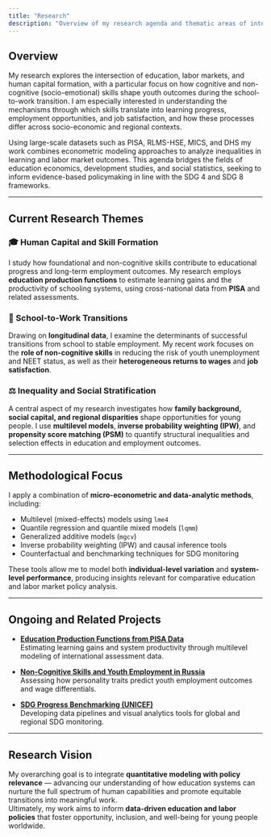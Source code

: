 ```yaml
---
title: "Research"
description: "Overview of my research agenda and thematic areas of interest."
---
```


## Overview

My research explores the intersection of education, labor markets, and human capital formation, with a particular focus on how cognitive and non-cognitive (socio-emotional) skills shape youth outcomes during the school-to-work transition. I am especially interested in understanding the mechanisms through which skills translate into learning progress, employment opportunities, and job satisfaction, and how these processes differ across socio-economic and regional contexts.

Using large-scale datasets such as PISA, RLMS-HSE, MICS, and DHS my work combines econometric modeling approaches to analyze inequalities in learning and labor market outcomes. This agenda bridges the fields of education economics, development studies, and social statistics, seeking to inform evidence-based policymaking in line with the SDG 4 and SDG 8 frameworks.

------------------------------------------------------------------------

## Current Research Themes

### 🎓 Human Capital and Skill Formation

I study how foundational and non-cognitive skills contribute to educational progress and long-term employment outcomes. My research employs **education production functions** to estimate learning gains and the productivity of schooling systems, using cross-national data from **PISA** and related assessments.

### 💼 School-to-Work Transitions

Drawing on **longitudinal data**, I examine the determinants of successful transitions from school to stable employment. My recent work focuses on the **role of non-cognitive skills** in reducing the risk of youth unemployment and NEET status, as well as their **heterogeneous returns to wages** and **job satisfaction**.

### ⚖️ Inequality and Social Stratification

A central aspect of my research investigates how **family background, social capital, and regional disparities** shape opportunities for young people. I use **multilevel models**, **inverse probability weighting (IPW)**, and **propensity score matching (PSM)** to quantify structural inequalities and selection effects in education and employment outcomes.

------------------------------------------------------------------------

## Methodological Focus

I apply a combination of **micro-econometric and data-analytic methods**, including:

-   Multilevel (mixed-effects) models using `lme4`
-   Quantile regression and quantile mixed models (`lqmm`)
-   Generalized additive models (`mgcv`)
-   Inverse probability weighting (IPW) and causal inference tools
-   Counterfactual and benchmarking techniques for SDG monitoring

These tools allow me to model both **individual-level variation** and **system-level performance**, producing insights relevant for comparative education and labor market policy analysis.

------------------------------------------------------------------------

## Ongoing and Related Projects

-   [**Education Production Functions from PISA Data**](https://karavan88.github.io/posts/pisa-learning-gains/)\
    Estimating learning gains and system productivity through multilevel modeling of international assessment data.

-   [**Non-Cognitive Skills and Youth Employment in Russia**](https://karavan88.github.io/posts/ncs-youth-employment/)\
    Assessing how personality traits predict youth employment outcomes and wage differentials.

-   [**SDG Progress Benchmarking (UNICEF)**](https://karavan88.github.io/projects/sdg-benchmarking/)\
    Developing data pipelines and visual analytics tools for global and regional SDG monitoring.

------------------------------------------------------------------------

## Research Vision

My overarching goal is to integrate **quantitative modeling with policy relevance** — advancing our understanding of how education systems can nurture the full spectrum of human capabilities and promote equitable transitions into meaningful work.\
Ultimately, my work aims to inform **data-driven education and labor policies** that foster opportunity, inclusion, and well-being for young people worldwide.